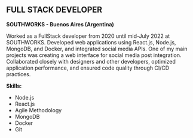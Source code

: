 ## FULL STACK DEVELOPER
**SOUTHWORKS - Buenos Aires (Argentina)**

Worked as a FullStack developer from 2020 until mid-July 2022 at SOUTHWORKS. Developed web applications using React.js, Node.js, MongoDB, and Docker, and integrated social media APIs. One of my main projects was creating a web interface for social media post integration. Collaborated closely with designers and other developers, optimized application performance, and ensured code quality through CI/CD practices.

**Skills:**
- Node.js
- React.js
- Agile Methodology
- MongoDB
- Docker
- Git
